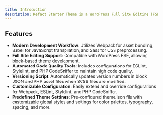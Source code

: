 ```yaml
---
title: Introduction
description: Refact Starter Theme is a WordPress Full Site Editing (FSE) theme designed for rapid development with modern tools and standards. This guide will help you set up and use the theme, including various configurations and scripts provided in the project.
---
```


## Features

- **Modern Development Workflow**: Utilizes Webpack for asset bundling, Babel for JavaScript transpilation, and Sass for CSS preprocessing.
- **Full Site Editing Support**: Compatible with WordPress FSE, allowing block-based theme development.
- **Automated Code Quality Tools**: Includes configurations for ESLint, Stylelint, and PHP CodeSniffer to maintain high code quality.
- **Versioning Script**: Automatically updates version numbers in block JSON and PHP asset files when SCSS files are modified.
- **Customizable Configuration**: Easily extend and override configurations for Webpack, ESLint, Stylelint, and PHP CodeSniffer.
- **Predefined Theme Settings**: Pre-configured theme.json file with customizable global styles and settings for color palettes, typography, spacing, and more.
